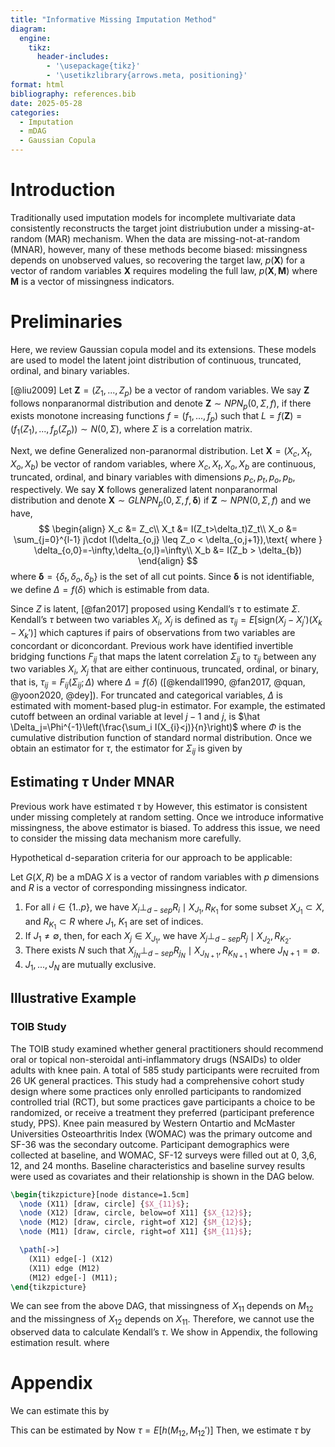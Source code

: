 ```yaml
---
title: "Informative Missing Imputation Method"
diagram:
  engine:
    tikz:
      header-includes:
        - '\usepackage{tikz}'
        - '\usetikzlibrary{arrows.meta, positioning}'
format: html
bibliography: references.bib
date: 2025-05-28
categories: 
  - Imputation
  - mDAG
  - Gaussian Copula
---
```


# Introduction

Traditionally used imputation models for incomplete multivariate data consistently reconstructs the target joint distriubution under a missing-at-random (MAR) mechanism. When the data are missing-not-at-random (MNAR), however, many of these methods become biased: missingness depends on unobserved values, so recovering the target law, $p(\mathbf{X})$ for a vector of random variables $\mathbf{X}$ requires modeling the full law, $p(\mathbf{X}, \mathbf{M})$ where $\mathbf{M}$ is a vector of missingness indicators.

# Preliminaries

Here, we review Gaussian copula model and its extensions. These models are used to model the latent joint distribution of continuous, truncated, ordinal, and binary variables.

::: {#def-npn}
[@liu2009] Let $\mathbf{Z}=(Z_1,...,Z_p)$ be a vector of random variables. We say $\mathbf{Z}$ follows nonparanormal distribution and denote $\mathbf{Z} \sim NPN_p(0,\Sigma, f)$, if there exists monotone increasing functions $f=(f_1, ... , f_p)$ such that $L=f(\mathbf{Z})=(f_1(Z_1), ...,f_p(Z_p)) \sim N(0, \Sigma)$, where $\Sigma$ is a correlation matrix.
:::

::: {#def-glnpn}
Next, we define Generalized non-paranormal distribution. Let $\mathbf{X}=(X_c, X_t, X_o, X_b)$ be vector of random variables, where $X_c, X_t, X_o, X_b$ are continuous, truncated, ordinal, and binary variables with dimensions $p_c, p_t, p_o, p_b$, respectively. We say $\mathbf{X}$ follows generalized latent nonparanormal distribution and denote $\mathbf{X}\sim GLNPN_p(0,\Sigma, f, \mathbf{\delta})$ if $\mathbf{Z} \sim NPN(0,\Sigma, f)$ and we have, $$
\begin{align}
X_c &= Z_c\\
X_t &= I(Z_t>\delta_t)Z_t\\
X_o &= \sum_{j=0}^{l-1} j\cdot I(\delta_{o,j} \leq Z_o < \delta_{o,j+1}),\text{ where } \delta_{o,0}=-\infty,\delta_{o,l}=\infty\\
X_b &= I(Z_b > \delta_{b})
\end{align}
$$ where $\mathbf{\delta}=\{\delta_t, \delta_o, \delta_b\}$ is the set of all cut points. Since $\mathbf{\delta}$ is not identifiable, we define $\Delta=f(\delta)$ which is estimable from data.
:::

Since $Z$ is latent, [@fan2017] proposed using Kendall's $\tau$ to estimate $\Sigma$. Kendall's $\tau$ between two variables $X_i$, $X_j$ is defined as $\tau_{ij}=E[\text{sign}(X_j-X_j')(X_k-X_k')]$ which captures if pairs of observations from two variables are concordant or diconcordant. Previous work have identified invertible bridging functions $F_{ij}$ that maps the latent correlation $\Sigma_{ij}$ to $\tau_{ij}$ between any two variables $X_i$, $X_j$ that are either continuous, truncated, ordinal, or binary, that is, $\tau_{ij}=F_{ij}(\Sigma_{ij}; \Delta)$ where $\Delta=f(\delta)$ ([@kendall1990, @fan2017, @quan, @yoon2020, @dey]). For truncated and categorical variables, $\Delta$ is estimated with moment-based plug-in estimator. For example, the estimated cutoff between an ordinal variable at level $j-1$ and $j$, is $\hat \Delta_j=\Phi^{-1}\left(\frac{\sum_i I(X_{i}<j)}{n}\right)$ where $\Phi$ is the cumulative distribution function of standard normal distribution. Once we obtain an estimator for $\tau$, the estimator for $\Sigma_{ij}$ is given by 

\begin{equation}
\hat \sigma_{ij} = F_{ij}^{-1}(\hat \tau_{ij}; \hat \Delta) = \text{arg min}_{\rho \in [-1,1]} F_{ij}(\rho; \hat \Delta) - \hat \tau_{ij}
\end{equation}


## Estimating $\tau$ Under MNAR

Previous work have estimated $\tau$ by \begin{equation}
\hat \tau_{ij} = \frac{1}{\binom{n}{2}} \sum_{k<k'} \text{sgn}(X_{ik} - X_{ik'})(X_{jk} - X_{jk'})
\end{equation} However, this estimator is consistent under missing completely at random setting. Once we introduce informative missingness, the above estimator is biased. To address this issue, we need to consider the missing data mechanism more carefully.

Hypothetical d-separation criteria for our approach to be applicable:

Let $G(X,R)$ be a mDAG $X$ is a vector of random variables with $p$ dimensions and $R$ is a vector of corresponding missingness indicator. 

1.  For all $i\in\{1..p\}$, we have $X_i \perp_{d-sep} R_i \mid X_{J_1}, R_{K_1}$ for some subset $X_{J_1}\subset X$, and $R_{K_1}\subset R$ where $J_1,\;K_1$ are set of indices.
2.  If $J_1\neq\emptyset$, then, for each $X_j\in X_{J_1}$, we have $X_j \perp_{d-sep} R_j\mid X_{J_2}, R_{K_2}$.
3.  There exists $N$ such that $X_{j_N} \perp_{d-sep} R_{j_N} \mid X_{J_{N+1}}, R_{K_{N+1}}$ where $J_{N+1}=\emptyset$.
4.  $J_1,...,J_N$ are mutually exclusive.

## Illustrative Example

### TOIB Study

The TOIB study examined whether general practitioners should recommend oral or topical non-steroidal anti-inflammatory drugs (NSAIDs) to older adults with knee pain. A total of 585 study participants were recruited from 26 UK general practices. This study had a comprehensive cohort study design where some practices only enrolled participants to randomized controlled trial (RCT), but some practices gave participants a choice to be randomized, or receive a treatment they preferred (participant preference study, PPS). Knee pain measured by Western Ontartio and McMaster Universities Osteoarthritis Index (WOMAC) was the primary outcome and SF-36 was the secondary outcome. Participant demographics were collected at baseline, and WOMAC, SF-12 surveys were filled out at 0, 3,6, 12, and 24 months. Baseline characteristics and baseline survey results were used as covariates and their relationship is shown in the DAG below.

``` tikz
\begin{tikzpicture}[node distance=1.5cm]
  \node (X11) [draw, circle] {$X_{11}$};
  \node (X12) [draw, circle, below=of X11] {$X_{12}$};
  \node (M12) [draw, circle, right=of X12] {$M_{12}$};
  \node (M11) [draw, circle, right=of X11] {$M_{11}$};

  \path[->]
    (X11) edge[-] (X12)
    (X11) edge (M12)
    (M12) edge[-] (M11);
\end{tikzpicture}
```

We can see from the above DAG, that missingness of $X_{11}$ depends on $M_{12}$ and the missingness of $X_{12}$ depends on $X_{11}$. Therefore, we cannot use the observed data to calculate Kendall's $\tau$. We show in Appendix, the following estimation result. \begin{equation}
\widehat{\tau} = \frac{1}{ \left( \begin{array}{c} n \\ 2 \end{array} \right)} \sum_{k,k'} \widehat{h}(m_{12,k},m_{12,k'})
\end{equation} where \begin{equation}
\widehat{h(}m_{12},m_{12}') = \frac{\sum_{l < l'} \text{sgn}(X_{11,l} – X_{11,l'}) \cdot \widehat{g}(X_{11,l},X_{11,l'}) I( M_{11,l}=0, M_{11,l'}=0, M_{12,l}=m_{12}, M_{12,l'}=m_{12}')   }{\sum_{l < l'} I(M_{11,l}=0, M_{11,l'}=0, M_{12,l}=m_{12}, M_{12,l'}=m_{12}')}
\end{equation} \begin{equation}
\widehat{g}(\mathbf{x_{11}}) = \frac{ \sum_{j<j'} \text{sgn}( (X_{12,j} – X_{12,j'}) I(\mathbf{X_{11}}=\mathbf{x_{11}}, M_{11,j}=0, M_{11,j'}=0,M_{12,j}=0, M_{12,j'}=0)  }{\sum_{j<j'}  I(\mathbf{X_{11}}=\mathbf{x_{11}},',  M_{11,j}=0, M_{11,j'}=0, M_{12,j}=0, M_{12,j'}=0)}
\end{equation}

# Appendix

\begin{align}
    \tau=&E\big[ \text{sgn}( (X_{12} – X_{12}') (X_{11} – X_{11}') \big]\\
    =&E\bigg[E\big[ \text{sgn}( (X_{12} – X_{12}') (X_{11} – X_{11}')) \mid \mathbf{X_{11,11'}} \big]\bigg]\\
    =&E\bigg[\text{sgn}(X_{11} – X_{11}') \cdot E\big[ \text{sgn}( X_{12} – X_{12}') \mid \mathbf{X_{11,11'}} \big]\bigg]\\
    =&E\bigg[\text{sgn}(X_{11} – X_{11}') \cdot E\big[ \text{sgn}( X_{12} – X_{12}') \mid \mathbf{X_{11,11'}}, M_{12}=0, M_{12}'=0, M_{11}=0, M_{11}'=0 \big]\bigg]\\
    =&E\bigg[E\bigg[\text{sgn}(X_{11} – X_{11}') \cdot E\big[ \text{sgn}( X_{12} – X_{12}') \mid \mathbf{X_{11,11'}}, M_{12}=0, M_{12}'=0,M_{11}=0, M_{11}'=0 \big] \bigg| M_{12}, M_{12}'  \bigg]\bigg]\\
    =&E\bigg[\underbrace{E\bigg[\color{blue}\text{sgn}(X_{11} – X_{11}') \cdot \underbrace{E\big[ \text{sgn}( X_{12} – X_{12}') \mid \mathbf{X_{11,11'}}, M_{12}=0, M_{12}'=0,M_{11}=0, M_{11}'=0 \big]}_{g(\mathbf{X_{11,11'}})} \color{black}\bigg| M_{11}=0, M_{11}'=0, M_{12}, M_{12}'  \bigg]}_{h(M_{12},M_{12'})}\bigg]\\
\end{align}


\begin{align}
g(\mathbf{X_{11,11'}}) & = E\big[ \text{sgn}( (X_{12} – X_{12}') \mid \mathbf{X_{11,11'}}, M_{11}=0,M_{11'}=0, M_{12}=0, M_{12}'=0 \big] \\& = \frac{ E \big[ \text{sgn}( (X_{12} – X_{12}') I(\mathbf{X_{11}}=\mathbf{x_{11}}, M_{11}=0, M_{11'}=0,M_{12}=0, M_{12}'=0) \big] }{E\big[  I(\mathbf{X_{11}}=\mathbf{x_{11}}, M_{11}=0, M_{11'}=0, M_{12}=0, M_{12}'=0) \big]}
\end{align} We can estimate this by \begin{equation}
\widehat{g}(\mathbf{x_{11}}) = \frac{ \sum_{j<j'} \text{sgn}( (X_{12,j} – X_{12,j'}) I(\mathbf{X_{11}}=\mathbf{x_{11}}, M_{11,j}=0, M_{11,j'}=0,M_{12,j}=0, M_{12,j'}=0)  }{\sum_{j<j'}  I(\mathbf{X_{11}}=\mathbf{x_{11}},',  M_{11,j}=0, M_{11,j'}=0, M_{12,j}=0, M_{12,j'}=0)}
\end{equation}

\begin{align*}
h(m_{12},m_{12}') & = E\bigg[ \text{sgn}(X_{11} – X_{11}') \cdot g(X_{11},X_{11'}) \bigg| M_{11}=0, M_{11}'=0, M_{12}=m_{12}, M_{12}'=m_{12}'  \bigg] \\
& = \frac{E\bigg[ \text{sgn}(X_{11} – X_{11}') \cdot g(X_{11},X_{11'}) I( M_{11}=0, M_{11}'=0, M_{12}=m_{12}, M_{12}'=m_{12}')  \bigg]  }{E\bigg[ I(M_{11}=0, M_{11}'=0, M_{12}=m_{12}, M_{12}'=m_{12}')  \bigg] }
\end{align*} This can be estimated by \begin{equation}
\widehat{h(}m_{12},m_{12}') = \frac{\sum_{l < l'} \text{sgn}(X_{11,l} – X_{11,l'}) \cdot \widehat{g}(X_{11,l},X_{11,l'}) I( M_{11,l}=0, M_{11,l'}=0, M_{12,l}=m_{12}, M_{12,l'}=m_{12}')   }{\sum_{l < l'} I(M_{11,l}=0, M_{11,l'}=0, M_{12,l}=m_{12}, M_{12,l'}=m_{12}')}
\end{equation} Now $\tau = E[h(M_{12},M_{12}')]$ Then, we estimate $\tau$ by \begin{equation}
\widehat{\tau} = \frac{1}{ \left( \begin{array}{c} n \\ 2 \end{array} \right)} \sum_{k,k'} \widehat{h}(m_{12,k},m_{12,k'})
\end{equation}
